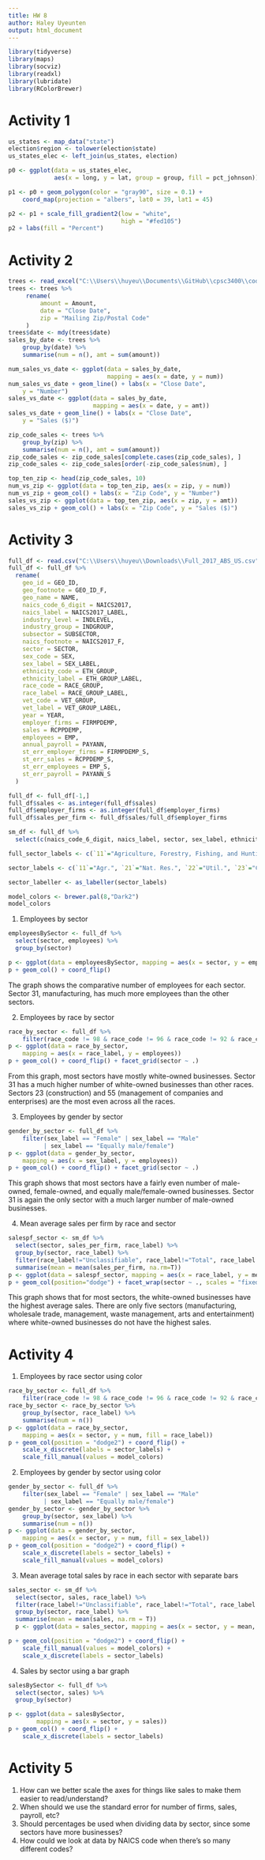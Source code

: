 ```yaml
---
title: HW 8
author: Haley Uyeunten
output: html_document
---
```


```r
library(tidyverse)
library(maps)
library(socviz)
library(readxl)
library(lubridate)
library(RColorBrewer)
```

# Activity 1
```r
us_states <- map_data("state")
election$region <- tolower(election$state)
us_states_elec <- left_join(us_states, election)

p0 <- ggplot(data = us_states_elec,
             aes(x = long, y = lat, group = group, fill = pct_johnson))

p1 <- p0 + geom_polygon(color = "gray90", size = 0.1) +
    coord_map(projection = "albers", lat0 = 39, lat1 = 45)

p2 <- p1 + scale_fill_gradient2(low = "white",
                                high = "#fed105")
p2 + labs(fill = "Percent")
```

# Activity 2
```r
trees <- read_excel("C:\\Users\\huyeu\\Documents\\GitHub\\cpsc3400\\code\\data3310\\tree_sales.xlsx")
trees <- trees %>%
     rename(
         amount = Amount,
         date = "Close Date",
         zip = "Mailing Zip/Postal Code"
     )
trees$date <- mdy(trees$date)
sales_by_date <- trees %>%
    group_by(date) %>%
    summarise(num = n(), amt = sum(amount))
```

```r
num_sales_vs_date <- ggplot(data = sales_by_date,
                            mapping = aes(x = date, y = num))
num_sales_vs_date + geom_line() + labs(x = "Close Date",
    y = "Number")
sales_vs_date <- ggplot(data = sales_by_date,
                        mapping = aes(x = date, y = amt))
sales_vs_date + geom_line() + labs(x = "Close Date",
    y = "Sales ($)")
```

```r
zip_code_sales <- trees %>%
    group_by(zip) %>%
    summarise(num = n(), amt = sum(amount))
zip_code_sales <- zip_code_sales[complete.cases(zip_code_sales), ]
zip_code_sales <- zip_code_sales[order(-zip_code_sales$num), ]
```

```r
top_ten_zip <- head(zip_code_sales, 10)
num_vs_zip <- ggplot(data = top_ten_zip, aes(x = zip, y = num))
num_vs_zip + geom_col() + labs(x = "Zip Code", y = "Number")
sales_vs_zip <- ggplot(data = top_ten_zip, aes(x = zip, y = amt))
sales_vs_zip + geom_col() + labs(x = "Zip Code", y = "Sales ($)")
```

# Activity 3
```r
full_df <- read.csv("C:\\Users\\huyeu\\Downloads\\Full_2017_ABS_US.csv", na.strings = c("S", "D", "N", "X"))
full_df <- full_df %>%
  rename(
    geo_id = GEO_ID,
    geo_footnote = GEO_ID_F,
    geo_name = NAME,
    naics_code_6_digit = NAICS2017,
    naics_label = NAICS2017_LABEL,
    industry_level = INDLEVEL,
    industry_group = INDGROUP,
    subsector = SUBSECTOR,
    naics_footnote = NAICS2017_F,
    sector = SECTOR,
    sex_code = SEX,
    sex_label = SEX_LABEL,
    ethnicity_code = ETH_GROUP,
    ethnicity_label = ETH_GROUP_LABEL,
    race_code = RACE_GROUP,
    race_label = RACE_GROUP_LABEL,
    vet_code = VET_GROUP,
    vet_label = VET_GROUP_LABEL,
    year = YEAR,
    employer_firms = FIRMPDEMP,
    sales = RCPPDEMP,
    employees = EMP,
    annual_payroll = PAYANN,
    st_err_employer_firms = FIRMPDEMP_S,
    st_err_sales = RCPPDEMP_S,
    st_err_employees = EMP_S,
    st_err_payroll = PAYANN_S
  )

full_df <- full_df[-1,]
full_df$sales <- as.integer(full_df$sales)
full_df$employer_firms <- as.integer(full_df$employer_firms)
full_df$sales_per_firm <- full_df$sales/full_df$employer_firms

sm_df <- full_df %>%
  select(c(naics_code_6_digit, naics_label, sector, sex_label, ethnicity_label, race_label, vet_label, employer_firms, sales, sales_per_firm, st_err_employer_firms, st_err_sales))

full_sector_labels <- c(`11`="Agriculture, Forestry, Fishing, and Hunting", `21`="Mining, Quarrying, and Oil and Gas Extraction", `22`="Utilities", `23`="Construction", `31`="Manufacturing", `42`="Wholesale Trade", `44`="Retail Trade", `48`="Transportation and Warehousing", `51`="Information", `52`="Finance and Insurance", `53`="Real Estate and Rental and Leasing", `54`="Professional, Scientific, and Technical Services", `55`="Management of Companies and Enterprises", `56`="Administrative and Support and Waste Management and Remediation Services", `61`="Educational Services", `62`="Health Care and Social Assistance", `71`="Arts, Entertainment, and Recreation", `72`="Accommodation and Food Services", `81`="Other Services (except Public Administration)")

sector_labels <- c(`11`="Agr.", `21`="Nat. Res.", `22`="Util.", `23`="Constr.", `31`="Manu.", `42`="Whole. Trade", `44`="Ret. Trade", `48`="Transp. & Ware.", `51`="Info.", `52`="Fin. & Ins.", `53`="Real Est.", `54`="Sci. & Tech.", `55`="Mgmt", `56`="Wst. Mgmt", `61`="Educ.", `62`="Hlth. & Soc.", `71`="Arts & Ent.", `72`="Acc. & Food", `81`="Other")

sector_labeller <- as_labeller(sector_labels)

model_colors <- brewer.pal(8,"Dark2")
model_colors
```


1. Employees by sector
```r
employeesBySector <- full_df %>%
  select(sector, employees) %>%
  group_by(sector)

p <- ggplot(data = employeesBySector, mapping = aes(x = sector, y = employees))
p + geom_col() + coord_flip()
```

The graph shows the comparative number of employees for each sector. Sector 31,
manufacturing, has much more employees than the other sectors.

2. Employees by race by sector
```r
race_by_sector <- full_df %>%
    filter(race_code != 98 & race_code != 96 & race_code != 92 & race_code != 90 & race_label != "Total" & race_label != "Meaning of Race code")
p <- ggplot(data = race_by_sector,
    mapping = aes(x = race_label, y = employees))
p + geom_col() + coord_flip() + facet_grid(sector ~ .)
```

From this graph, most sectors have mostly white-owned businesses. Sector 31 has a
much higher number of white-owned businesses than other races. Sectors 23 (construction)
and 55 (management of companies and enterprises) are the most even across all the races.

3. Employees by gender by sector
```r
gender_by_sector <- full_df %>%
    filter(sex_label == "Female" | sex_label == "Male"
          | sex_label == "Equally male/female")
p <- ggplot(data = gender_by_sector,
    mapping = aes(x = sex_label, y = employees))
p + geom_col() + coord_flip() + facet_grid(sector ~ .)
```

This graph shows that most sectors have a fairly even number of male-owned,
female-owned, and equally male/female-owned businesses. Sector 31 is again the
only sector with a much larger number of male-owned businesses.

4. Mean average sales per firm by race and sector
```r
salespf_sector <- sm_df %>%
  select(sector, sales_per_firm, race_label) %>%
  group_by(sector, race_label) %>%
  filter(race_label!="Unclassifiable", race_label!="Total", race_label!="Classifiable", race_label!="Minority", race_label!="Nonminority", race_label!="Equally minority/nonminority") %>%
  summarise(mean = mean(sales_per_firm, na.rm=T))
p <- ggplot(data = salespf_sector, mapping = aes(x = race_label, y = mean))
p + geom_col(position="dodge") + facet_wrap(sector ~ ., scales = "fixed", labeller = sector_labeller) + coord_flip() + labs(x="Race", y="Mean Average Sales per Firm")
```

This graph shows that for most sectors, the white-owned businesses have the
highest average sales. There are only five sectors (manufacturing, wholesale
trade, management, waste management, arts and entertainment) where white-owned
businesses do not have the highest sales.

# Activity 4
1. Employees by race sector using color
```r
race_by_sector <- full_df %>%
    filter(race_code != 98 & race_code != 96 & race_code != 92 & race_code != 90 & race_label != "Total" & race_label != "Meaning of Race code")
race_by_sector <- race_by_sector %>%
    group_by(sector, race_label) %>%
    summarise(num = n())
p <- ggplot(data = race_by_sector,
    mapping = aes(x = sector, y = num, fill = race_label))
p + geom_col(position = "dodge2") + coord_flip() +
    scale_x_discrete(labels = sector_labels) +
    scale_fill_manual(values = model_colors)
```

2. Employees by gender by sector using color
```r
gender_by_sector <- full_df %>%
    filter(sex_label == "Female" | sex_label == "Male"
          | sex_label == "Equally male/female")
gender_by_sector <- gender_by_sector %>%
    group_by(sector, sex_label) %>%
    summarise(num = n())
p <- ggplot(data = gender_by_sector,
    mapping = aes(x = sector, y = num, fill = sex_label))
p + geom_col(position = "dodge2") + coord_flip() +
    scale_x_discrete(labels = sector_labels) +
    scale_fill_manual(values = model_colors)
```

3. Mean average total sales by race in each sector with separate bars
```r
sales_sector <- sm_df %>%
  select(sector, sales, race_label) %>%
  filter(race_label!="Unclassifiable", race_label!="Total", race_label!="Classifiable", race_label!="Minority", race_label!="Nonminority", race_label!="Equally minority/nonminority") %>%
  group_by(sector, race_label) %>%
  summarise(mean = mean(sales, na.rm = T))
  p <- ggplot(data = sales_sector, mapping = aes(x = sector, y = mean, fill=race_label))

p + geom_col(position = "dodge2") + coord_flip() +
    scale_fill_manual(values = model_colors) +
    scale_x_discrete(labels = sector_labels)
```

4. Sales by sector using a bar graph
```r
salesBySector <- full_df %>%
  select(sector, sales) %>%
  group_by(sector)

p <- ggplot(data = salesBySector,
        mapping = aes(x = sector, y = sales))
p + geom_col() + coord_flip() +
    scale_x_discrete(labels = sector_labels)
```

# Activity 5
1. How can we better scale the axes for things like sales to make them easier to read/understand?
2. When should we use the standard error for number of firms, sales, payroll, etc?
3. Should percentages be used when dividing data by sector, since some sectors have more businesses?
4. How could we look at data by NAICS code when there's so many different codes?